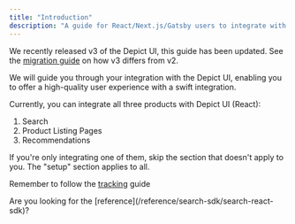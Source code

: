 ```yaml
---
title: "Introduction"
description: "A guide for React/Next.js/Gatsby users to integrate with the Depict UI"
---
```


<Note>We recently released v3 of the Depict UI, this guide has been updated. See the [migration guide](/other-guides/sdk-migration-v2-v3) on how v3 differs from v2.</Note>

We will guide you through your integration with the Depict UI, enabling you to offer a high-quality user experience with a swift integration.

Currently, you can integrate all three products with Depict UI (React):

1. Search
2. Product Listing Pages
3. Recommendations

If you're only integrating one of them, skip the section that doesn't apply to you. The "setup" section applies to all.

<Tip>Remember to follow the [tracking](/react-ui-guide/tracking) guide</Tip>

<Info>
  Are you looking for the [reference](/reference/search-sdk/search-react-sdk)?
</Info>
